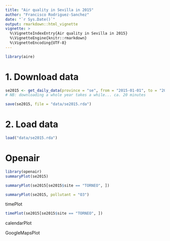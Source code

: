 ```yaml
---
title: "Air quality in Sevilla in 2015"
author: "Francisco Rodriguez-Sanchez"
date: "`r Sys.Date()`"
output: rmarkdown::html_vignette
vignette: >
  %\VignetteIndexEntry{Air quality in Sevilla in 2015}
  %\VignetteEngine{knitr::rmarkdown}
  %\VignetteEncoding{UTF-8}
---
```


```r
library(aire)
```

# 1. Download data

```r
se2015 <- get_daily_data(province = "se", from = "2015-01-01", to = "2015-12-31")
# NB: downloading a whole year takes a while... ca. 20 minutes

save(se2015, file = "data/se2015.rda")

```


# 2. Load data

```r
load("data/se2015.rda")
```



# Openair

```r
library(openair)
summaryPlot(se2015)

summaryPlot(se2015[se2015$site == "TORNEO", ])

summaryPlot(se2015, pollutant = "O3")
```




timePlot
```r
timePlot(se2015[se2015$site == "TORNEO", ])
```

calendarPlot

GoogleMapsPlot